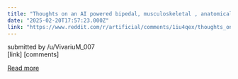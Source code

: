 ```yaml
---
title: "Thoughts on an AI powered bipedal, musculoskeletal , anatomically accurate, synthetic human with over 200 degrees of freedom, over 1,000 Myofibers, and 500 sensors?"
date: "2025-02-20T17:57:23.000Z"
link: "https://www.reddit.com/r/artificial/comments/1iu4qex/thoughts_on_an_ai_powered_bipedal_musculoskeletal/"
---
```


submitted by    /u/VivariuM_007  
 [link]   [comments]

[Read more](https://www.reddit.com/r/artificial/comments/1iu4qex/thoughts_on_an_ai_powered_bipedal_musculoskeletal/)
